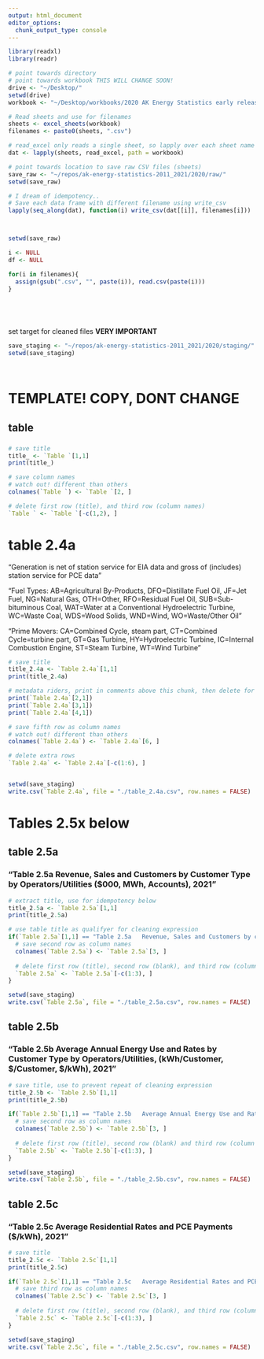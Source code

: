 ```yaml
---
output: html_document
editor_options: 
  chunk_output_type: console
---
```




```R
library(readxl)
library(readr)

```

```R



# point towards directory
# point towards workbook THIS WILL CHANGE SOON!
drive <- "~/Desktop/"
setwd(drive)
workbook <- "~/Desktop/workbooks/2020 AK Energy Statistics early release 06Nov2023.xlsx"

# Read sheets and use for filenames
sheets <- excel_sheets(workbook)
filenames <- paste0(sheets, ".csv")

# read_excel only reads a single sheet, so lapply over each sheet name
dat <- lapply(sheets, read_excel, path = workbook)

# point towards location to save raw CSV files (sheets)
save_raw <- "~/repos/ak-energy-statistics-2011_2021/2020/raw/"
setwd(save_raw)

# I dream of idempotency..
# Save each data frame with different filename using write_csv
lapply(seq_along(dat), function(i) write_csv(dat[[i]], filenames[i]))




```


```R
setwd(save_raw)

i <- NULL
df <- NULL

for(i in filenames){
  assign(gsub(".csv", "", paste(i)), read.csv(paste(i)))
}






```


set target for cleaned files
**VERY IMPORTANT**
```R
save_staging <- "~/repos/ak-energy-statistics-2011_2021/2020/staging/"
setwd(save_staging)




```





# TEMPLATE! COPY, DONT CHANGE
## table   
### 
```R
# save title
title_ <- `Table `[1,1]
print(title_)

# save column names
# watch out! different than others
colnames(`Table `) <- `Table `[2, ]

# delete first row (title), and third row (column names)
`Table ` <- `Table `[-c(1,2), ]

```


# table 2.4a
"Generation is net of station service for EIA data and gross of (includes) station service for PCE data"

"Fuel Types: AB=Agricultural By-Products, DFO=Distillate Fuel Oil, JF=Jet Fuel, NG=Natural Gas, OTH=Other, RFO=Residual Fuel Oil, SUB=Sub-bituminous Coal, WAT=Water at a Conventional Hydroelectric Turbine, WC=Waste Coal, WDS=Wood Solids, WND=Wind, WO=Waste/Other Oil"

"Prime Movers: CA=Combined Cycle, steam part, CT=Combined Cycle=turbine part, GT=Gas Turbine, HY=Hydroelectric Turbine, IC=Internal Combustion Engine, ST=Steam Turbine, WT=Wind Turbine"
```R
# save title
title_2.4a <- `Table 2.4a`[1,1]
print(title_2.4a)

# metadata riders, print in comments above this chunk, then delete for now
print(`Table 2.4a`[2,1])
print(`Table 2.4a`[3,1])
print(`Table 2.4a`[4,1])

# save fifth row as column names
# watch out! different than others
colnames(`Table 2.4a`) <- `Table 2.4a`[6, ]

# delete extra rows
`Table 2.4a` <- `Table 2.4a`[-c(1:6), ]


setwd(save_staging)
write.csv(`Table 2.4a`, file = "./table_2.4a.csv", row.names = FALSE)

```




# Tables 2.5x below

## table 2.5a
### "Table 2.5a Revenue, Sales and Customers by Customer Type by Operators/Utilities ($000, MWh, Accounts), 2021"
```R
# extract title, use for idempotency below
title_2.5a <- `Table 2.5a`[1,1]
print(title_2.5a)

# use table title as qualifyer for cleaning expression
if(`Table 2.5a`[1,1] == "Table 2.5a   Revenue, Sales and Customers by customer type for certificated utilities ($000, MWh, Accounts), 2020") {
  # save second row as column names
  colnames(`Table 2.5a`) <- `Table 2.5a`[3, ]
  
  # delete first row (title), second row (blank), and third row (column names)
  `Table 2.5a` <- `Table 2.5a`[-c(1:3), ]
}

setwd(save_staging)
write.csv(`Table 2.5a`, file = "./table_2.5a.csv", row.names = FALSE)

```

## table 2.5b
### "Table 2.5b  Average Annual Energy Use and Rates by Customer Type by Operators/Utilities, (kWh/Customer, $/Customer, $/kWh), 2021"
```R
# save title, use to prevent repeat of cleaning expression
title_2.5b <- `Table 2.5b`[1,1]
print(title_2.5b)

if(`Table 2.5b`[1,1] == "Table 2.5b   Average Annual Energy Use and Rates by Customer Type for certificated utilities (kWh/Customer, $/Customer, $/kWh), 2020"){
  # save second row as column names
  colnames(`Table 2.5b`) <- `Table 2.5b`[3, ]
  
  # delete first row (title), second row (blank) and third row (column names)
  `Table 2.5b` <- `Table 2.5b`[-c(1:3), ]
}

setwd(save_staging)
write.csv(`Table 2.5b`, file = "./table_2.5b.csv", row.names = FALSE)

```


## table 2.5c
### "Table 2.5c  Average Residential Rates and PCE Payments ($/kWh), 2021"
```R
# save title
title_2.5c <- `Table 2.5c`[1,1]
print(title_2.5c)

if(`Table 2.5c`[1,1] == "Table 2.5c   Average Residential Rates and PCE Payments ($/kWh), 2020"){
  # save third row as column names
  colnames(`Table 2.5c`) <- `Table 2.5c`[3, ]
  
  # delete first row (title), second row (blank), and third row (column names)
  `Table 2.5c` <- `Table 2.5c`[-c(1:3), ]
}

setwd(save_staging)
write.csv(`Table 2.5c`, file = "./table_2.5c.csv", row.names = FALSE)
  
```



